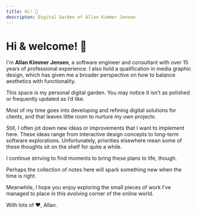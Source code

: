 ```yaml
---
title: Hi! 👋
descripton: Digital Garden of Allan Kimmer Jensen
---
```


# Hi & welcome! 👋

I'm **Allan Kimmer Jensen**, a software engineer and consultant with over 15 years of professional experience.
I also hold a qualification in media graphic design, which has given me a broader perspective on how to balance aesthetics with functionality.

This space is my personal digital garden. You may notice it isn’t as polished or frequently updated as I’d like.

Most of my time goes into developing and refining digital solutions for clients, and that leaves little room to nurture my own projects.

Still, I often jot down new ideas or improvements that I want to implement here.
These ideas range from interactive design concepts to long-term software explorations. Unfortunately, priorities elsewhere mean some of these thoughts sit on the shelf for quite a while.

I continue striving to find moments to bring these plans to life, though.

Perhaps the collection of notes here will spark something new when the time is right.

Meanwhile, I hope you enjoy exploring the small pieces of work I’ve managed to place in this evolving corner of the online world.

With lots of ♥, Allan.
